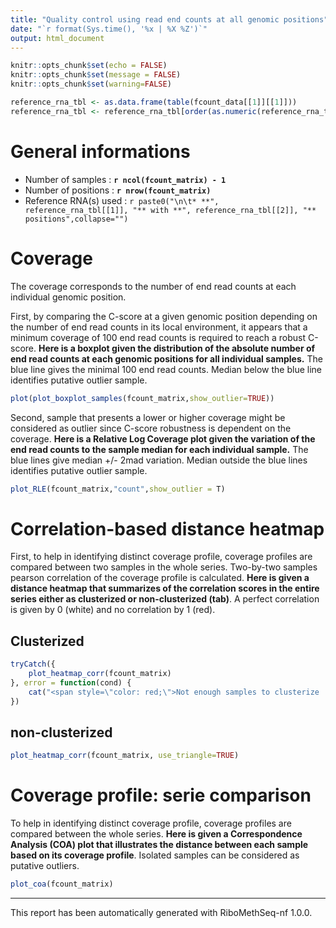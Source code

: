 ```yaml
---
title: "Quality control using read end counts at all genomic positions"
date: "`r format(Sys.time(), '%x | %X %Z')`"
output: html_document
---
```


```r
knitr::opts_chunk$set(echo = FALSE)
knitr::opts_chunk$set(message = FALSE)
knitr::opts_chunk$set(warning=FALSE)

reference_rna_tbl <- as.data.frame(table(fcount_data[[1]][[1]]))
reference_rna_tbl <- reference_rna_tbl[order(as.numeric(reference_rna_tbl[[2]])),]

```

# General informations

* Number of samples : **`r ncol(fcount_matrix) - 1`**
* Number of positions : **`r nrow(fcount_matrix)`**
* Reference RNA(s) used : `r paste0("\n\t* **", reference_rna_tbl[[1]], "** with **", reference_rna_tbl[[2]], "** positions",collapse="")`

# Coverage

The coverage corresponds to the number of end read counts at each individual genomic position.

First, by comparing the C-score at a given genomic position depending on the number of end read counts in its local environment, it appears that a minimum coverage of 100 end read counts is required to reach a robust C-score. **Here is a boxplot given the distribution of the absolute number of end read counts at each genomic positions for all individual samples.** The blue line gives the minimal 100 end read counts. Median below the blue line identifies putative outlier sample.

```r
plot(plot_boxplot_samples(fcount_matrix,show_outlier=TRUE))
```

Second, sample that presents a lower or higher coverage might be considered as outlier since C-score robustness is dependent on the coverage. **Here is a Relative Log Coverage plot given the variation of the end read counts to the sample median for each individual sample.** The blue lines give median +/- 2mad variation. Median outside the blue lines identifies putative outlier sample.

```r
plot_RLE(fcount_matrix,"count",show_outlier = T)
```

# Correlation-based distance heatmap {.tabset}

First, to help in identifying distinct coverage profile, coverage profiles are compared between two samples in the whole series. Two-by-two samples pearson correlation of the coverage profile is calculated. **Here is given a distance heatmap that summarizes of the correlation scores in the entire series either as clusterized or non-clusterized (tab)**. A perfect correlation is given by 0 (white) and no correlation by 1 (red).

## Clusterized {.unnumbered}

```r
tryCatch({
    plot_heatmap_corr(fcount_matrix)
}, error = function(cond) {
    cat("<span style=\"color: red;\">Not enough samples to clusterize !</span>")
})
```

## non-clusterized {.unnumbered}

```r
plot_heatmap_corr(fcount_matrix, use_triangle=TRUE)
```


# Coverage profile: serie comparison

To help in identifying distinct coverage profile, coverage profiles are compared between the whole series. **Here is given a Correspondence Analysis (COA) plot that illustrates the distance between each sample based on its coverage profile**. Isolated samples can be considered as putative outliers.

```r
plot_coa(fcount_matrix)
```

--------------------------------------------------
This report has been automatically generated with RiboMethSeq-nf 1.0.0.